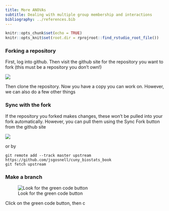 ```yaml
---
title: More ANOVAs
subtitle: Dealing with multiple group membership and interactions
bibliography: ../references.bib
---
```


<!-- COMMENT NOT SHOW IN ANY OUTPUT: Code chunk below sets overall defaults for .qmd file; these inlcude showing output by default and looking for files relative to .Rpoj file, not .qmd file, which makes putting filesin different folders easier  -->

```r
knitr::opts_chunk$set(echo = TRUE)
knitr::opts_knit$set(root.dir = rprojroot::find_rstudio_root_file())
```

### Forking a repository

First, log into github. Then visit the github site for the repository
you want to fork (this must be a repository you don't own!)

![](/images/fork-fork.png)

Then clone the repository. Now you have a copy you can work on. However,
we can also do a few other things

### Sync with the fork

If the repository you forked makes changes, these won't be pulled into
your fork automatically. However, you can pull them using the Sync Fork
button from the github site

![](/images/fork-clone.png)

or by

```         
git remote add --track master upstream https://github.com/jsgosnell/cuny_biostats_book
git fetch upstream
```

### Make a branch

![Look for the green code button](/images/fork_code.png)

Click on the green code button, then c
